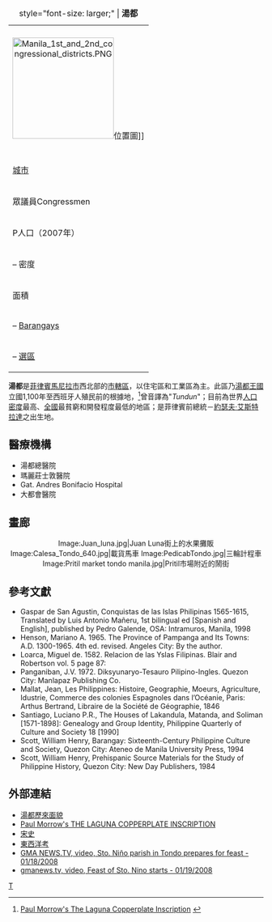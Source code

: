 {| class="infobox" style="width: 19em; text-align: left; font-size: 90%;"
|+ style="font-size: larger;" | '''湯都'''
|-
| 
|-
| colspan="2" style="text-align: center;" |
[[Image:Manila_1st_and_2nd_congressional_districts.PNG|200px]]位置圖]]
|-
| 
|-
! [[城市|城市]]
| [[馬尼拉|馬尼拉]] 
|-
! 眾議員Congressmen
| Benjamin Asilo <br> Jaime Lopez
|-

! P人口（2007年）
| 630,604
|-
!– 密度
| 69,297 per km²
|-
! 面積
| 9.10 km²
|-
!– [[Barangay|Barangay]]s
| 259 
|-
! style="white-space: nowrap;" |– [[菲律賓眾議院選區|選區]]
| [[菲律賓眾議院選區|馬尼拉第一與第二選區]]
|}

'''湯都'''是[[菲律賓|菲律賓]][[馬尼拉市|馬尼拉市]]西北部的[[市轄區|市轄區]]，以住宅區和工業區為主。此區乃[[湯都王國|湯都王國]]立國1,100年至西班牙人殖民前的根據地，<ref>[http://www.mts.net/~pmorrow/lcieng.htm Paul Morrow's The Laguna Copperplate Inscription] {{webarchive|url=https://web.archive.org/web/20080205031106/http://www.mts.net/~pmorrow/lcieng.htm |date=2008-02-05 }}</ref>曾音譯為"''Tundun''"；目前為世界[[人口密度|人口密度]]最高、[[菲律賓|全國]]最貧窮和開發程度最低的地區；是菲律賓前總統－[[約瑟夫·艾斯特拉達|約瑟夫·艾斯特拉達]]之出生地。

==醫療機構==
*湯都總醫院
*瑪麗莊士敦醫院
*Gat. Andres Bonifacio Hospital
*大都會醫院

==畫廊==
<center><gallery>
Image:Juan_luna.jpg|Juan Luna街上的水果攤販
Image:Calesa_Tondo_640.jpg|載貨馬車
Image:PedicabTondo.jpg|三輪計程車
Image:Pritil market tondo manila.jpg|Pritil市場附近的鬧街
<!-- Image with unknown copyright status removed: Image:Andres_Bonifacio_Monument.JPG|Gat Andres Bonifacio Monument at Tutuban -->
</gallery></center>

==參考文獻==
{{reflist}}
*Gaspar de San Agustin, Conquistas de las Islas Philipinas 1565-1615, Translated by Luis Antonio Mañeru, 1st bilingual ed [Spanish and English], published by Pedro Galende, OSA: Intramuros, Manila, 1998
*Henson, Mariano A. 1965. The Province of Pampanga and Its Towns: A.D. 1300-1965. 4th ed. revised. Angeles City: By the author.
*Loarca, Miguel de. 1582. Relacion de las Yslas Filipinas.  Blair and Robertson vol. 5 page 87:
*Panganiban, J.V.  1972. Diksyunaryo-Tesauro Pilipino-Ingles. Quezon City: Manlapaz Publishing Co.
*Mallat, Jean, Les Philippines: Histoire, Geographie, Moeurs, Agriculture, Idustrie, Commerce des colonies Espagnoles dans l’Océanie, Paris: Arthus Bertrand, Libraire de la Société de Géographie, 1846
*Santiago, Luciano P.R., The Houses of Lakandula, Matanda, and Soliman [1571-1898]: Genealogy and Group Identity, Philippine Quarterly of Culture and Society 18 [1990]
*Scott, William Henry, Barangay: Sixteenth-Century Philippine Culture and Society, Quezon City: Ateneo de Manila University Press, 1994
*Scott, William Henry, Prehispanic Source Materials for the Study of Philippine History, Quezon City: New Day Publishers, 1984

==外部連結==
* [http://www.manila-map.com/ 湯都歷來面貌] {{Wayback|url=http://www.manila-map.com/ |date=20100429074651 }}
* [https://web.archive.org/web/20080205031106/http://www.mts.net/~pmorrow/lcieng.htm Paul Morrow's THE LAGUNA COPPERPLATE INSCRIPTION]
* [https://web.archive.org/web/20071227110508/http://www.yifan.net/yihe/novels/history/songshiytt/sshi.html 宋史]
* [http://www.lib.kobe-u.ac.jp/directory/sumita/5A-161/index.html 東西洋考] {{Wayback|url=http://www.lib.kobe-u.ac.jp/directory/sumita/5A-161/index.html |date=20090721004931 }}
* [http://www.gmanews.tv/video/16920/Sto-Ni%F1o-parish-in-Tondo-prepares-for-feast  GMA NEWS.TV, video, Sto. Niño parish in Tondo prepares for feast - 01/18/2008] {{Wayback|url=http://www.gmanews.tv/video/16920/Sto-Ni%F1o-parish-in-Tondo-prepares-for-feast |date=20110909181656 }}
* [http://www.gmanews.tv/video/16956/Feast-of-Sto-Nino-starts gmanews.tv, video, Feast of Sto. Nino starts - 01/19/2008] {{Wayback|url=http://www.gmanews.tv/video/16956/Feast-of-Sto-Nino-starts |date=20090619004506 }}

{{coord|14.617|N|120.967|E|type:city_region:PH_source:GNS-enwiki|display=title}}

[[Category:馬尼拉|T]]
